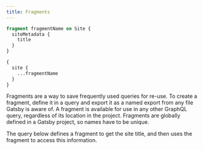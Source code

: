 ```yaml
---
title: Fragments
---
```


```graphql preview
fragment fragmentName on Site {
  siteMetadata {
    title
  }
}

{
  site {
    ...fragmentName
  }
}
```

Fragments are a way to save frequently used queries for re-use. To create a fragment, define it in a query and export it as a named export from any file Gatsby is aware of. A fragment is available for use in any other GraphQL query, regardless of its location in the project. Fragments are globally defined in a Gatsby project, so names have to be unique.

The query below defines a fragment to get the site title, and then uses the fragment to access this information.
